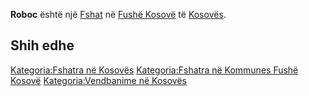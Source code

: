 {{Fshat në Kosovës
 | Emri                = Roboc
| sqi_D_name = Roboc
| sqi_D_FULL_NAME_RO = Roboc
| sqi_D_FULL_NAME_ND_RO = Roboc
| sqi_D_SORT_NAME_RG = ROBOC
| sqi_D_FULL_NAME_RG = Roboc
| sqi_D_FULL_NAME_ND_RG = Roboc
| sqi_V_name = Ruboc
| sqi_V_FULL_NAME_RO = Ruboc Robovc Rubofci Lugasi
| sqi_V_FULL_NAME_ND_RO = Ruboc Robovc Rubofci Lugasi
| sqi_V_SORT_NAME_RG = RUBOC ROBOVC RUBOFCI LUGASI
| sqi_V_FULL_NAME_RG = Ruboc Robovc Rubofci Lugasi
| sqi_V_FULL_NAME_ND_RG = Ruboc Robovc Rubofci Lugasi
| srp_N_name = Robovac
| srp_N_FULL_NAME_RO = Robovac
| srp_N_FULL_NAME_ND_RO = Robovac
| srp_N_SORT_NAME_RG = ROBOVAC
| srp_N_FULL_NAME_RG = Robovac
| srp_N_FULL_NAME_ND_RG = Robovac
| srp_NS_name = Робовац
| srp_NS_FULL_NAME_RO = Робовац
| srp_NS_FULL_NAME_ND_RO = Робовац
| srp_NS_SORT_NAME_RG = РОБОВАЦ
| srp_NS_FULL_NAME_RG = Робовац
| srp_NS_FULL_NAME_ND_RG = Робовац
| std_V_name = Lugas
| std_V_FULL_NAME_RO = Lugas
| std_V_FULL_NAME_ND_RO = Lugas
| std_V_SORT_NAME_RG = LUGAS
| std_V_FULL_NAME_RG = Lugas
| std_V_FULL_NAME_ND_RG = Lugas

 | Emri (Rasa dhanore) = 
 | Figura              = 
 | Shteti              = Kosovo
 | Komuna              = Fushë Kosovë
 | Kodi postar         = 
 | Sipërfaqja          = 

 | Popullsia           = 

 | Regj. i popullsisë  = 
 | Dend. e popullsisë  = 
 | Faqja zyrtare       = 
 <!--- Koordinatat ----> 
 | Gjerësia            = 42.572778
 | Gjatësia            = 21.549167
 | Lartësia            = 
}}
'''Roboc''' është një [[Fshat]] në [[Fushë Kosovë]] të [[Kosovës]].

<!-- == Gjeografia == -->
<!-- == Historia == -->
<!-- == Demografia == -->
== Shih edhe ==
{{Komuna Fushë Kosovë}}
{{Kosovo-Administrata-Cung}}

[[Kategoria:Fshatra në Kosovës]]
[[Kategoria:Fshatra në Kommunes Fushë Kosovë]]
[[Kategoria:Vendbanime në Kosovës]]